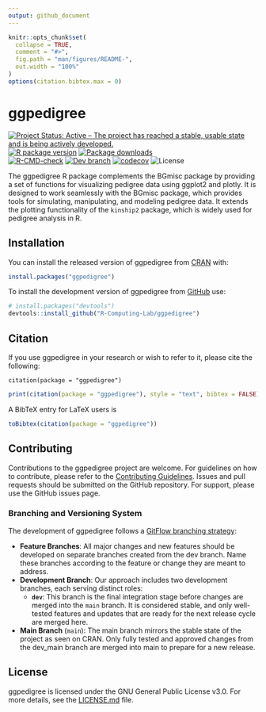 ```yaml
---
output: github_document
---
```


<!-- README.md is generated from README.Rmd. Please edit that file -->

```r
knitr::opts_chunk$set(
  collapse = TRUE,
  comment = "#>",
  fig.path = "man/figures/README-",
  out.width = "100%"
)
options(citation.bibtex.max = 0)
```

# ggpedigree

<!-- badges: start -->
[![Project Status: Active – The project has reached a stable, usable state and is being actively developed.](https://www.repostatus.org/badges/latest/active.svg)](https://www.repostatus.org/#active)
[![R package version](https://www.r-pkg.org/badges/version/ggpedigree)](https://www.r-pkg.org/badges/version/ggpedigree)
[![Package downloads](https://cranlogs.r-pkg.org/badges/grand-total/ggpedigree)](https://cranlogs.r-pkg.org/badges/grand-total/ggpedigree)</br>
[![R-CMD-check](https://github.com/R-Computing-Lab/ggpedigree/actions/workflows/R-CMD-check.yaml/badge.svg)](https://github.com/R-Computing-Lab/ggpedigree/actions/workflows/R-CMD-check.yaml)
[![Dev branch](https://github.com/R-Computing-Lab/ggpedigree/actions/workflows/R-CMD-devcheck.yaml/badge.svg)](https://github.com/R-Computing-Lab/ggpedigree/actions/workflows/R-CMD-devcheck.yaml)
[![codecov](https://codecov.io/gh/R-Computing-Lab/ggpedigree/branch/main/graph/badge.svg?token=xXWYDcD9CF)](https://codecov.io/gh/R-Computing-Lab/ggpedigree)
![License](https://img.shields.io/badge/License-GPL_v3-blue.svg)
<!-- badges: end -->

The ggpedigree R package complements the BGmisc package by providing a set of functions for visualizing pedigree data using ggplot2 and plotly. It is designed to work seamlessly with the BGmisc package, which provides tools for simulating, manipulating, and modeling pedigree data. It extends the plotting functionality of the `kinship2` package, which is widely used for pedigree analysis in R.

## Installation

You can install the released version of ggpedigree from [CRAN](https://cran.r-project.org/) with:

```r
install.packages("ggpedigree")
```

To install the development version of ggpedigree from [GitHub](https://github.com/) use:

```r
# install.packages("devtools")
devtools::install_github("R-Computing-Lab/ggpedigree")
```

## Citation

If you use ggpedigree in your research or wish to refer to it, please cite the following:

```
citation(package = "ggpedigree")
```

```r
print(citation(package = "ggpedigree"), style = "text", bibtex = FALSE)
```

A BibTeX entry for LaTeX users is
```r
toBibtex(citation(package = "ggpedigree"))
```

## Contributing
Contributions to the ggpedigree project are welcome. For guidelines on how to contribute, please refer to the [Contributing Guidelines](https://github.com/R-Computing-Lab/ggpedigree/blob/main/CONTRIBUTING.md). Issues and pull requests should be submitted on the GitHub repository. For support, please use the GitHub issues page.


### Branching and Versioning System
The development of ggpedigree follows a [GitFlow branching strategy](https://tilburgsciencehub.com/topics/automation/version-control/advanced-git/git-branching-strategies/):

- **Feature Branches**: All major changes and new features should be developed on separate branches created from the dev branch. Name these branches according to the feature or change they are meant to address.
- **Development Branch**: Our approach includes two development branches, each serving distinct roles:
  - **`dev`**: This branch is the final integration stage before changes are merged into the `main` branch. It is considered stable, and only well-tested features and updates that are ready for the next release cycle are merged here.
- **Main Branch** (`main`): The main branch mirrors the stable state of the project as seen on CRAN. Only fully tested and approved changes from the dev_main branch are merged into main to prepare for a new release.


## License
ggpedigree is licensed under the GNU General Public License v3.0. For more details, see the [LICENSE.md](https://github.com/R-Computing-Lab/ggpedigree/blob/main/LICENSE.md) file.

